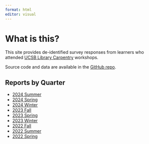 ```yaml
---
format: html
editor: visual
---
```


# What is this?

This site provides de-identified survey responses from learners who attended [UCSB Library Carpentry](https://ucsbcarpentry.github.io/) workshops.

Source code and data are available in the [GitHub repo](https://github.com/UCSBCarpentry/wkshp-survey-analysis).

## Reports by Quarter

-   [2024 Summer](2024-summer-index.html)
-   [2024 Spring](2024-spring-index.html)
-   [2024 Winter](2024-winter-index.html)
-   [2023 Fall](2023-fall-index.html)
-   [2023 Spring](2023-spring-index.html)
-   [2023 Winter](2023-winter-index.html)
-   [2022 Fall](2022-fall-index.html)
-   [2022 Summer](2022-summer-index.html)
-   [2022 Spring](2022-spring-index.html)
